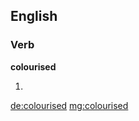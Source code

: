 ==English==

===Verb===
'''colourised'''

# {{past of|colourise}}

[[de:colourised]]
[[mg:colourised]]